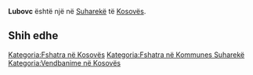 {{Fshat në 
 | Emri                = Lubovc
 | EmriAlt                = 
 | NAME_SHORT_FORM=      
 | NAME_GENERIC=      
 | NAME_SORT_NAME_RO=      LUBOVC
 | FULL_NAME_RO = Lubovc
 | FULL_NAME_ND_RO=Lubovc
 | SORT_NAME_RG=LUBOVC
 | FULL_NAME_RG=Lubovc
 | FULL_NAME_ND_RG=Lubovc
 | SRP_NAME_SHORT_FORM=      
 | SRP_NAME_GENERIC=      
 | SRP_NAME_SORT_NAME_RO=      
 | SRP_FULL_NAME_RO = 
 | SRP_FULL_NAME_ND_RO=
 | SRP_SORT_NAME_RG=
 | SRP_FULL_NAME_RG=
 | SRP_FULL_NAME_ND_RG=
 | Emri (Rasa dhanore) = 
 | Figura              = 
 | Shteti              = Kosovo
 | Komuna              = Suharekë
 | Kodi postar         = 
 | Sipërfaqja          = 

 | Popullsia           = 

 | Regj. i popullsisë  = 
 | Dend. e popullsisë  = 
 | Faqja zyrtare       = 
 <!--- Koordinatat ----> 
 | Gjerësia            = 42.796667
 | Gjatësia            = 20.849167
 | Lartësia            = 
}}
'''Lubovc''' është një [[]] në [[Suharekë]] të [[Kosovës]].

<!-- == Gjeografia == -->
<!-- == Historia == -->
<!-- == Demografia == -->
== Shih edhe ==
{{Komuna Suharekë}}
{{Kosovo-Administrata-Cung}}

[[Kategoria:Fshatra në Kosovës]]
[[Kategoria:Fshatra në Kommunes Suharekë]]
[[Kategoria:Vendbanime në Kosovës]]
